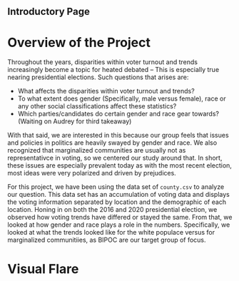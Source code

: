 ## Introductory Page 

# Overview of the Project
Throughout the years, disparities within voter turnout and trends increasingly 
become a topic for heated debated -- This is especially true nearing presidential elections. Such questions that arises are:

- What affects the disparities within voter turnout and trends?
- To what extent does gender (Specifically, male versus female), race or any other
  social classifications affect these statistics?
- Which parties/candidates do certain gender and race gear towards? (Waiting on Audrey for   third takeaway)

With that said, we are interested in this because our group feels that issues and 
policies in politics are heavily swayed by gender and race. We also recognized that marginalized communities are usually not as representativce in voting, so we centered our study around that. In short, these issues are especially prevalent today as with the most recent election, most ideas were very polarized and driven by prejudices.

For this project, we have been using the data set of `county.csv` to analyze our 
question. This data set has an accumulation of voting data and displays the voting information separated by location and the demographic of each location. Honing in on both the 2016 and 2020 presidential election, we observed how
voting trends have differed or stayed the same. From that, we looked at how 
gender and race plays a role in the numbers. Specifically, we looked at what the 
trends looked like for the white populace versus for marginalized communitiies, as 
BIPOC are our target group of focus. 

# Visual Flare 


